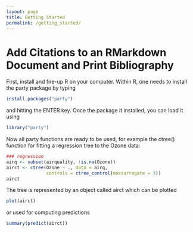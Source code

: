 ---
layout: page
title: Getting Started
permalink: /getting_started/
---
Add Citations to an RMarkdown Document and Print Bibliography
========================================================

First, install and fire-up R on your computer. Within R, one needs to
install the party package by typing

```{r eval=FALSE}
install.packages("party")
```

and hitting the ENTER key. Once the package it installed, you can
load it using

```{r results: hide}
library("party")
```

Now all party functions are ready to be used, for example the ctree()
function for fitting a regression tree to the Ozone data:

```{r}
### regression
airq <- subset(airquality, !is.na(Ozone))
airct <- ctree(Ozone ~ ., data = airq,   
               controls = ctree_control(maxsurrogate = 3))
airct
```

The tree is represented by an object called airct which can be plotted

```{r fig.width=7, fig.height=6}
plot(airct)
```

or used for computing predictions

```{r}
summary(predict(airct))
```

